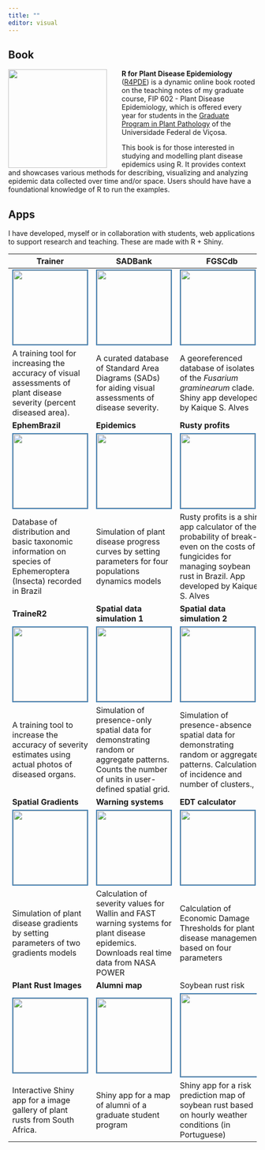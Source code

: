 ```yaml
---
title: ""
editor: visual
---
```


## Book

[![](https://r4pde.netlify.app/cover.png){style="float: left; margin-right: 30px" width="200"}](https://r4pde.netlify.app/)

**R for Plant Disease Epidemiology** ([R4PDE](https://r4pde.netlify.app/)) is a dynamic online book rooted on the teaching notes of my graduate course, FIP 602 - Plant Disease Epidemiology, which is offered every year for students in the [Graduate Program in Plant Pathology](http://www.dfp.ufv.br/grad/) of the Universidade Federal de Viçosa.

This book is for those interested in studying and modelling plant disease epidemics using R. It provides context and showcases various methods for describing, visualizing and analyzing epidemic data collected over time and/or space. Users should have have a foundational knowledge of R to run the examples.

## Apps

I have developed, myself or in collaboration with students, web applications to support research and teaching. These are made with R + Shiny.

| Trainer | SADBank | FGSCdb |
|----|----|----|
| [![](figs/app_trainer.png){style="border-radius: 0%; border: 2px solid steelblue" width="150"}](https://edelponte.shinyapps.io/trainer) | [![](figs/app_sadbank.png){style="border-radius: 0%; border: 2px solid steelblue" width="150"}](https://edelponte.shinyapps.io/sadbank) | [![](figs/app_fgscdb.png){style="border-radius: 0%; border: 2px solid steelblue" width="150"}](https://edelponte.shinyapps.io/fgscdb) |
| A training tool for increasing the accuracy of visual assessments of plant disease severity (percent diseased area). | A curated database of Standard Area Diagrams (SADs) for aiding visual assessments of disease severity. | A georeferenced database of isolates of the *Fusarium graminearum* clade. Shiny app developed by Kaique S. Alves |
| **EphemBrazil** | **Epidemics** | **Rusty profits** |
| [![](figs/app_ephembrazil.png){style="border-radius: 0%; border: 2px solid steelblue" width="150"}](https://edelponte.shinyapps.io/ephembrazil/) | [![](figs/app_epidemics.png){style="border-radius: 0%; border: 2px solid steelblue" width="150"}](https://edelponte.shinyapps.io/epidemics) | [![](figs/app_rusty.png){style="border-radius: 0%; border: 2px solid steelblue" width="150"}](https://alvesks.shinyapps.io/rusty-profits/) |
| Database of distribution and basic taxonomic information on species of Ephemeroptera (Insecta) recorded in Brazil | Simulation of plant disease progress curves by setting parameters for four populations dynamics models | Rusty profits is a shiny app calculator of the probability of break-even on the costs of fungicides for managing soybean rust in Brazil. App developed by Kaique S. Alves |
| **TraineR2** | **Spatial data simulation 1** | **Spatial data simulation 2** |
| [![](figs/app_trainer2.png){style="border-radius: 0%; border: 2px solid steelblue" width="150"}](https://delponte.shinyapps.io/traineR2/) | [![](figs/app_spatial.png){style="border-radius: 0%;  border: 2px solid steelblue" width="150"}](https://delponte.shinyapps.io/spatial) | [![](figs/app_spatial2.png){style="border-radius: 0%; border: 2px solid steelblue" width="150"}](https://delponte.shinyapps.io/spatial2/) |
| A training tool to increase the accuracy of severity estimates using actual photos of diseased organs. | Simulation of presence-only spatial data for demonstrating random or aggregate patterns. Counts the number of units in user-defined spatial grid. | Simulation of presence-absence spatial data for demonstrating random or aggregate patterns. Calculation of incidence and number of clusters., |
| **Spatial Gradients** | **Warning systems** | **EDT calculator** |
| [![](figs/app_gradients.png){style="border-radius: 0%; border: 2px solid steelblue" width="150"}](https://delponte.shinyapps.io/gradients/) | [![](figs/apps_warning_systems.png){style="border-radius: 0%; border: 2px solid steelblue" width="150" height="150"}](https://epidemiologiaufv.shinyapps.io/warning-systems/) | [![](figs/aps_edt.png){style="border-radius: 0%; border: 2px solid steelblue" width="150"}](https://epidemiologiaufv.shinyapps.io/EDTCalculator/) |
| Simulation of plant disease gradients by setting parameters of two gradients models | Calculation of severity values for Wallin and FAST warning systems for plant disease epidemics. Downloads real time data from NASA POWER | Calculation of Economic Damage Thresholds for plant disease management based on four parameters |
| **Plant Rust Images** | **Alumni map** | Soybean rust risk |
| [![](figs/app_plantrust.png){style="border-radius: 0%; border: 2px solid steelblue" width="150" height="150"}](https://epidemiologiaufv.shinyapps.io/plantrustimages/) | [![](figs/app_mpdefesa.png){style="border-radius: 0%; border: 2px solid steelblue" width="150" height="150"}](https://delponte.shinyapps.io/mpdefesa/) | [![](figs/app_ferrugem_soja.png){style="border-radius: 0%; border: 2px solid steelblue" width="167"}](https://epidemiologiaufv.shinyapps.io/ferrugemsoja/) |
| Interactive Shiny app for a image gallery of plant rusts from South Africa. | Shiny app for a map of alumni of a graduate student program | Shiny app for a risk prediction map of soybean rust based on hourly weather conditions (in Portuguese) |
